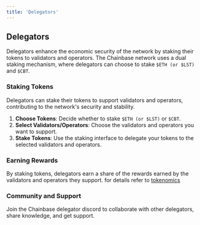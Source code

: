 ```yaml
---
title: 'Delegators'
---
```


## Delegators

Delegators enhance the economic security of the network by staking their tokens to validators and operators. The Chainbase network uses a dual staking mechanism, where delegators can choose to stake `$ETH (or $LST)` and `$CBT`.

### Staking Tokens

Delegators can stake their tokens to support validators and operators, contributing to the network's security and stability.

1. **Choose Tokens**: Decide whether to stake `$ETH (or $LST)` or `$CBT`.
2. **Select Validators/Operators**: Choose the validators and operators you want to support.
3. **Stake Tokens**: Use the staking interface to delegate your tokens to the selected validators and operators.

### Earning Rewards

By staking tokens, delegators earn a share of the rewards earned by the validators and operators they support.
for details refer to [tokenomics](../tokenomics.mdx)

### Community and Support

Join the Chainbase delegator discord to collaborate with other delegators, share knowledge, and get support.
